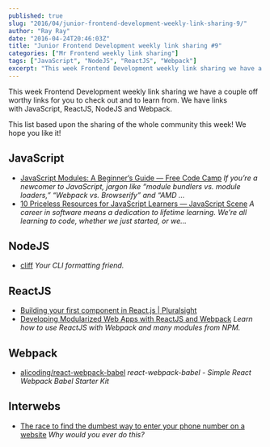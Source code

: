 ```yaml
---
published: true
slug: "2016/04/junior-frontend-development-weekly-link-sharing-9/"
author: "Ray Ray"
date: "2016-04-24T20:46:03Z"
title: "Junior Frontend Development weekly link sharing #9"
categories: ["Mr Frontend weekly link sharing"]
tags: ["JavaScript", "NodeJS", "ReactJS", "Webpack"]
excerpt: "This week Frontend Development weekly link sharing we have a couple off worthy links for you to che..."
---
```


This week Frontend Development weekly link sharing we have a couple off worthy links for you to check out and to learn from. We have links with JavaScript, ReactJS, NodeJS and Webpack.

This list based upon the sharing of the whole community this week! We hope you like it!

## JavaScript

* [JavaScript Modules: A Beginner’s Guide — Free Code Camp](https://medium.freecodecamp.com/javascript-modules-a-beginner-s-guide-783f7d7a5fcc#.stagzkgwo "JavaScript Modules: A Beginner’s Guide — Free Code Camp") _If you’re a newcomer to JavaScript, jargon like “module bundlers vs. module loaders,” “Webpack vs. Browserify” and “AMD …_
* [10 Priceless Resources for JavaScript Learners — JavaScript Scene](https://medium.com/javascript-scene/10-priceless-resources-for-javascript-learners-bbf2f7d7f84e#.hcos3us2m "10 Priceless Resources for JavaScript Learners — JavaScript Scene") _A career in software means a dedication to lifetime learning. We’re all learning to code, whether we just started, or we…_

## NodeJS

* [cliff](https://www.npmjs.com/package/cliff "cliff") _Your CLI formatting friend._

## ReactJS

* [Building your first component in React.js | Pluralsight](https://www.youtube.com/watch?v=K_jS1anlVAM "Building your first component in React.js | Pluralsight")
* [Developing Modularized Web Apps with ReactJS and Webpack](https://www.terlici.com/2015/08/04/react-apps-webpack.html "Developing Modularized Web Apps with ReactJS and Webpack") _Learn how to use ReactJS with Webpack and many modules from NPM._

## Webpack

* [alicoding/react-webpack-babel](https://github.com/alicoding/react-webpack-babel "alicoding/react-webpack-babel") _react-webpack-babel - Simple React Webpack Babel Starter Kit_

## Interwebs

* [The race to find the dumbest way to enter your phone number on a website](http://www.dailydot.com/lol/stupid-phone-number-entry-field-challenge/?fb=dd "The race to find the dumbest way to enter your phone number on a website") _Why would you ever do this?_